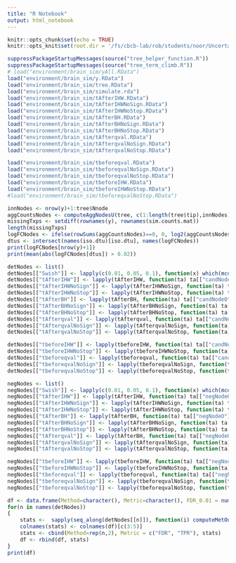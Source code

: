 ```yaml
---
title: "R Notebook"
output: html_notebook
---
```




```r
knitr::opts_chunk$set(echo = TRUE)
knitr::opts_knit$set(root.dir = '/fs/cbcb-lab/rob/students/noor/Uncertainity/treeTerminusScripts')
```

```r
suppressPackageStartupMessages(source("tree_helper_function.R"))
suppressPackageStartupMessages(source("tree_term_climb.R"))
# load("environment/brain_sim/yAll.RData")
load("environment/brain_sim/y.RData")
load("environment/brain_sim/tree.RData")
load("environment/brain_sim/simulate.rda")
load("environment/brain_sim/tAfterIHW.RData")
load("environment/brain_sim/tAfterIHWNoSign.RData")
load("environment/brain_sim/tAfterIHWNoStop.RData")
load("environment/brain_sim/tAfterBH.RData")
load("environment/brain_sim/tAfterBHNoSign.RData")
load("environment/brain_sim/tAfterBHNoStop.RData")
load("environment/brain_sim/tAfterqval.RData")
load("environment/brain_sim/tAfterqvalNoSign.RData")
load("environment/brain_sim/tAfterqvalNoStop.RData")

load("environment/brain_sim/tbeforeqval.RData")
load("environment/brain_sim/tbeforeqvalNoSign.RData")
load("environment/brain_sim/tbeforeqvalNoStop.RData")
load("environment/brain_sim/tbeforeIHW.RData")
load("environment/brain_sim/tbeforeIHWNoStop.RData")
#load("environment/brain_sim/tbeforeqvalNoStop.RData")
```

```r
innNodes <- nrow(y)+1:tree$Nnode
aggCountsNodes <- computeAggNodesU(tree, c(1:length(tree$tip),innNodes), sim.counts.mat[tree$tip,])
missingTxps <- setdiff(rownames(y), rownames(sim.counts.mat))
length(missingTxps)
logFCNodes <- ifelse(rowSums(aggCountsNodes)==0, 0, log2(aggCountsNodes[,2]/aggCountsNodes[,1]))
dtus <- intersect(names(iso.dtu)[iso.dtu], names(logFCNodes))
print(logFCNodes[nrow(y)+1])
print(mean(abs(logFCNodes[dtus]) > 0.02))
```

```r
detNodes <- list()
detNodes[["Swish"]] <- lapply(c(0.01, 0.05, 0.1), function(x) which(mcols(y)[,"qvalue"] <= x ))
detNodes[["tAfterIHW"]] <- lapply(tAfterIHW, function(ta) ta[["candNodeO"]])
detNodes[["tAfterIHWNoSign"]] <- lapply(tAfterIHWNoSign, function(ta) ta[["candNodeO"]])
detNodes[["tAfterIHWNoStop"]] <- lapply(tAfterIHWNoStop, function(ta) ta[["candNodeO"]])
detNodes[["tAfterBH"]] <- lapply(tAfterBH, function(ta) ta[["candNodeO"]])
detNodes[["tAfterBHNoSign"]] <- lapply(tAfterBHNoSign, function(ta) ta[["candNodeO"]])
detNodes[["tAfterBHNoStop"]] <- lapply(tAfterBHNoStop, function(ta) ta[["candNodeO"]])
detNodes[["tAfterqval"]] <- lapply(tAfterqval, function(ta) ta[["candNodeO"]])
detNodes[["tAfterqvalNoSign"]] <- lapply(tAfterqvalNoSign, function(ta) ta[["candNodeO"]])
detNodes[["tAfterqvalNoStop"]] <- lapply(tAfterqvalNoStop, function(ta) ta[["candNodeO"]])

detNodes[["tbeforeIHW"]] <- lapply(tbeforeIHW, function(ta) ta[["candNodeO"]])
detNodes[["tbeforeIHWNoStop"]] <- lapply(tbeforeIHWNoStop, function(ta) ta[["candNodeO"]])
detNodes[["tbeforeqval"]] <- lapply(tbeforeqval, function(ta) ta[["candNodeO"]])
detNodes[["tbeforeqvalNoSign"]] <- lapply(tbeforeqvalNoSign, function(ta) ta[["candNodeO"]])
detNodes[["tbeforeqvalNoStop"]] <- lapply(tbeforeqvalNoStop, function(ta) ta[["candNodeO"]])
```

```r
negNodes <- list()
negNodes[["Swish"]] <- lapply(c(0.01, 0.05, 0.1), function(x) which(mcols(y)[,"qvalue"] >= x ))
negNodes[["tAfterIHW"]] <- lapply(tAfterIHW, function(ta) ta[["negNodeO"]])
negNodes[["tAfterIHWNoSign"]] <- lapply(tAfterIHWNoSign, function(ta) ta[["negNodeO"]])
negNodes[["tAfterIHWNoStop"]] <- lapply(tAfterIHWNoStop, function(ta) ta[["negNodeO"]])
negNodes[["tAfterBH"]] <- lapply(tAfterBH, function(ta) ta[["negNodeO"]])
negNodes[["tAfterBHNoSign"]] <- lapply(tAfterBHNoSign, function(ta) ta[["negNodeO"]])
negNodes[["tAfterBHNoStop"]] <- lapply(tAfterBHNoStop, function(ta) ta[["negNodeO"]])
negNodes[["tAfterqval"]] <- lapply(tAfterBH, function(ta) ta[["negNodeO"]])
negNodes[["tAfterqvalNoSign"]] <- lapply(tAfterqvalNoSign, function(ta) ta[["negNodeO"]])
negNodes[["tAfterqvalNoStop"]] <- lapply(tAfterqvalNoStop, function(ta) ta[["negNodeO"]])

negNodes[["tbeforeIHW"]] <- lapply(tbeforeIHW, function(ta) ta[["negNodeO"]])
negNodes[["tbeforeIHWNoStop"]] <- lapply(tbeforeIHWNoStop, function(ta) ta[["negNodeO"]])
negNodes[["tbeforeqval"]] <- lapply(tbeforeqval, function(ta) ta[["negNodeO"]])
negNodes[["tbeforeqvalNoSign"]] <- lapply(tbeforeqvalNoSign, function(ta) ta[["negNodeO"]])
negNodes[["tbeforeqvalNoStop"]] <- lapply(tbeforeqvalNoStop, function(ta) ta[["negNodeO"]])

df <- data.frame(Method=character(), Metric=character(), FDR_0.01 = numeric(), FDR_0.05 = numeric(), FDR_0.10 = numeric())
for(n in names(detNodes))
{
    stats <-  sapply(seq_along(detNodes[[n]]), function(i) computeMetOut(detNodes[[n]][[i]], logFCNodes, tree = tree, negNodes = negNodes[[n]][[i]], lfcThresh = 0.023))
    colnames(stats) <- colnames(df)[c(3:5)]
    stats <- cbind(Method=rep(n,2), Metric = c("FDR", "TPR"), stats)
    df <- rbind(df, stats)
}
print(df)
```

<!-- ```{r} -->
<!-- print(length(unlist(Descendants(tree,tAfterIHWStop[["candNodeO"]],"tip")))) -->
<!-- ``` -->